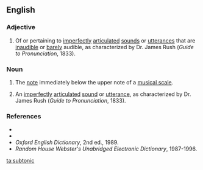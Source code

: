 ==English==

===Adjective===
{{en-adj|-}}

#{{context|phonetics|dated}} Of or pertaining to [[imperfect]]ly [[articulate]]d [[sound]]s or [[utterance]]s that are [[inaudible]] or [[barely]] audible, as characterized by Dr. James Rush (''Guide to Pronunciation'', 1833).

===Noun===
{{en-noun}}
#{{music}} The [[note]] immediately below the upper note of a [[musical scale]].
#{{context|phonetics|dated}} An [[imperfect]]ly [[articulate]]d [[sound]] or [[utterance]], as characterized by Dr. James Rush (''Guide to Pronunciation'', 1833).

===References===
*{{R:Webster 1913}}
*{{R:Dictionary.com}}
*''Oxford English Dictionary'', 2nd ed., 1989.
*''Random House Webster's Unabridged Electronic Dictionary'', 1987-1996.

[[ta:subtonic]]